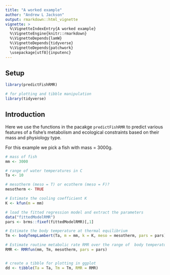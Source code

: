 ```yaml
---
title: "A worked example"
author: "Andrew L Jackson"
output: rmarkdown::html_vignette
vignette: >
  %\VignetteIndexEntry{A worked example}
  %\VignetteEngine{knitr::rmarkdown}
  %\VignetteDepends{lamW}
  %\VignetteDepends{tidyverse}
  %\VignetteDepends{patchwork}
  \usepackage[utf8]{inputenc}
---
```



## Setup

```r
library(predictFishRMR)

# for plotting and tibble manipulation
library(tidyverse)


```

## Introduction

Here we use the functions in the pacakge `predictFishRMR` to predict various features of a fishe's metabolism and ecological constraints based on their mass and physiology type. 

For this example we pick a fish with mass = 3000g.

```r

# mass of fish
mm <- 3000

# range of water temperatures in C
Ta <- 10

# mesotherm (meso = T) or ecotherm (meso = F)?
mesotherm <- TRUE

# Estimate the cooling coefficient K
K <- kfun(m = mm)

# load the fitted regression model and extract the parameters
data("fittedModelRMR")
pars <- brms::fixef(fittedModelRMR)[,1]

# Estimate the body temperature at thermal equilibrium
Tm <- bodyTempLambert(Ta, m = mm, k = K, meso = mesotherm, pars = pars)

# Estimate routine metabolic rate RMR over the range of  body temperatures
RMR <- RMRfun(mm, Tm, mesotherm, pars = pars)


# create a tibble for plotting in ggplot
dd <- tibble(Ta = Ta, Tm = Tm, RMR = RMR)

```




